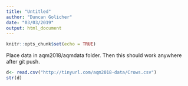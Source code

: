 ```yaml
---
title: "Untitled"
author: "Duncan Golicher"
date: "03/03/2019"
output: html_document
---
```


```r
knitr::opts_chunk$set(echo = TRUE)
```

Place data in aqm2018/aqmdata folder. Then this should work anywhere after git push.

```r
d<- read.csv("http://tinyurl.com/aqm2018-data/Crows.csv")
str(d)
```

